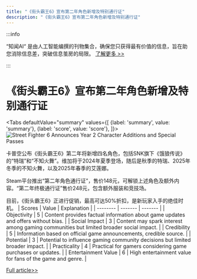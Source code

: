 ```yaml
---
title: "《街头霸王6》宣布第二年角色新增及特别通行证"
description: "《街头霸王6》宣布第二年角色新增及特别通行证"
---
```



:::info

“知闻AI“ 是由人工智能编撰的刊物集合，确保您只获得最有价值的信息，旨在助您消除信息差，突破信息茧房的局限。  [了解更多 >>](/zh-Hans/docs/guides)

:::

# 《街头霸王6》宣布第二年角色新增及特别通行证


<Tabs
	defaultValue="summary"
	values={[
	{label: 'summary', value: 'summary'},
	{label: 'score', value: 'score'},
]}>
<TabItem value="summary">
<img
  src="https://image.informedainews.com/2024/06/Ent-3gp-1717900496-1.jpg"
  alt="Street Fighter 6 Announces Year 2 Character Additions and Special Passes"
/>



卡普空公布《街头霸王6》第二年将新增四名角色，包括SNK旗下《饿狼传说》的“特瑞”和“不知火舞”。维加将于2024年夏季登场，随后是秋季的特瑞、2025年冬季的不知火舞，以及2025年春季的艾莲娜。

Steam平台推出“第二年角色通行证”，售价148元，可解锁上述角色及额外内容。“第二年终极通行证”售价248元，包含额外服装和竞技场。

目前，《街头霸王6》正进行促销，最高可达50%折扣，是新玩家入手的绝佳时机。
</TabItem>
<TabItem value="score">
	| Scores     | Value   | Explanation |
	| -------- | ------- | ------- |
	| Objectivity  | 5    | Content provides factual information about game updates and offers without bias.    |
	| Social Impact | 3     | Content may spark interest among gaming communities but limited broader social impact.    |
	| Credibility    | 5    | Information based on official game announcements, credible source.    |
	| Potential    | 3    | Potential to influence gaming community decisions but limited broader impact.    |
	| Practicality    | 4    | Practical for gamers considering game purchases or updates.    |
	| Entertainment Value    | 6    | High entertainment value for fans of the game and genre.    |
</TabItem>
</Tabs>

[Full article>>](https://www.gcores.com/articles/183107)
